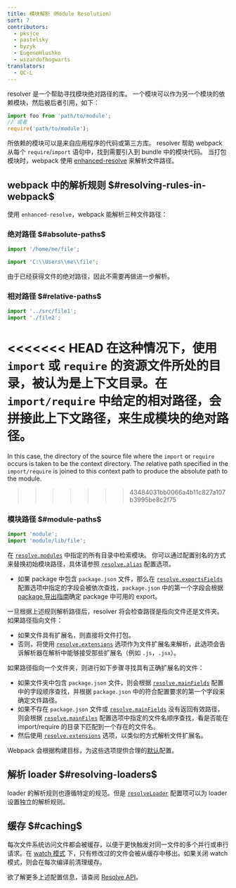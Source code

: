 ```yaml
---
title: 模块解析（Module Resolution）
sort: 7
contributors:
  - pksjce
  - pastelsky
  - byzyk
  - EugeneHlushko
  - wizardofhogwarts
translators:
  - QC-L
---
```


resolver 是一个帮助寻找模块绝对路径的库。
一个模块可以作为另一个模块的依赖模块，然后被后者引用，如下：

```js
import foo from 'path/to/module';
// 或者
require('path/to/module');
```

所依赖的模块可以是来自应用程序的代码或第三方库。
resolver 帮助 webpack 从每个 `require`/`import` 语句中，找到需要引入到 bundle 中的模块代码。
当打包模块时，webpack 使用 [enhanced-resolve](https://github.com/webpack/enhanced-resolve) 来解析文件路径。

## webpack 中的解析规则 $#resolving-rules-in-webpack$

使用 `enhanced-resolve`，webpack 能解析三种文件路径：

### 绝对路径 $#absolute-paths$

```js
import '/home/me/file';

import 'C:\\Users\\me\\file';
```

由于已经获得文件的绝对路径，因此不需要再做进一步解析。

### 相对路径 $#relative-paths$

```js
import '../src/file1';
import './file2';
```

<<<<<<< HEAD
在这种情况下，使用 `import` 或 `require` 的资源文件所处的目录，被认为是上下文目录。在 `import/require` 中给定的相对路径，会拼接此上下文路径，来生成模块的绝对路径。
=======
In this case, the directory of the source file where the `import` or `require` occurs is taken to be the context directory. The relative path specified in the `import/require` is joined to this context path to produce the absolute path to the module.
>>>>>>> 43484031bb0066a4b11c827a107b3995be8c2f75

### 模块路径 $#module-paths$

```js
import 'module';
import 'module/lib/file';
```

在 [`resolve.modules`](/configuration/resolve/#resolvemodules) 中指定的所有目录中检索模块。
你可以通过配置别名的方式来替换初始模块路径，具体请参照 [`resolve.alias`](/configuration/resolve/#resolvealias) 配置选项。

- 如果 package 中包含 `package.json` 文件，那么在 [`resolve.exportsFields`](/configuration/resolve/#resolveexportsfields) 配置选项中指定的字段会被依次查找，`package.json` 中的第一个字段会根据 [package 导出指南](/guides/package-exports/)确定 package 中可用的 export。

一旦根据上述规则解析路径后，resolver 将会检查路径是指向文件还是文件夹。如果路径指向文件：

- 如果文件具有扩展名，则直接将文件打包。
- 否则，将使用 [`resolve.extensions`](/configuration/resolve/#resolveextensions) 选项作为文件扩展名来解析，此选项会告诉解析器在解析中能够接受那些扩展名（例如 `.js`，`.jsx`）。

如果路径指向一个文件夹，则进行如下步骤寻找具有正确扩展名的文件：

- 如果文件夹中包含 `package.json` 文件，则会根据 [`resolve.mainFields`](/configuration/resolve/#resolve-mainfields) 配置中的字段顺序查找，并根据 `package.json` 中的符合配置要求的第一个字段来确定文件路径。
- 如果不存在 `package.json` 文件或 [`resolve.mainFields`](/configuration/resolve/#resolvemainfields) 没有返回有效路径，则会根据 [`resolve.mainFiles`](/configuration/resolve/#resolvemainfiles) 配置选项中指定的文件名顺序查找，看是否能在 import/require 的目录下匹配到一个存在的文件名。
- 然后使用 [`resolve.extensions`](/configuration/resolve/#resolveextensions) 选项，以类似的方式解析文件扩展名。

Webpack 会根据构建目标，为这些选项提供合理的[默认](/configuration/resolve)配置。

## 解析 loader $#resolving-loaders$

loader 的解析规则也遵循特定的规范。但是 [`resolveLoader`](/configuration/resolve/#resolveloader) 配置项可以为 loader 设置独立的解析规则。

## 缓存 $#caching$

每次文件系统访问文件都会被缓存，以便于更快触发对同一文件的多个并行或串行请求。在 [watch 模式](/configuration/watch/#watch) 下，只有修改过的文件会被从缓存中移出。如果关闭 watch 模式，则会在每次编译前清理缓存。

欲了解更多上述配置信息，请查阅 [Resolve API](/configuration/resolve)。
